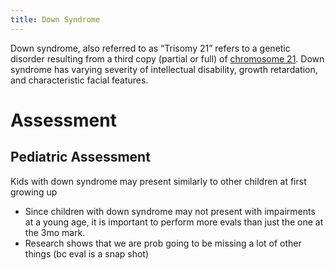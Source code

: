 ```yaml
---
title: Down Syndrome
---
```


Down syndrome, also referred to as "Trisomy 21" refers to a genetic disorder resulting from a third copy (partial or full) of [chromosome 21]({{< var ref-chromosome-21.path >}}).
Down syndrome has varying severity of intellectual disability, growth retardation, and characteristic facial features.


# Assessment
## Pediatric Assessment

Kids with down syndrome may present similarly to other children at first growing up

:::{.callout-important}

- Since children with down syndrome may not present with impairments at a young age, it is important to perform more evals than just the one at the 3mo mark.
- Research shows that we are prob going to be missing a lot of other things (bc eval is a snap shot)
:::